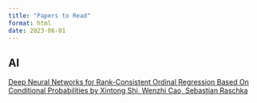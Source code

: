 ```yaml
---
title: "Papers to Read"
format: html
date: 2023-06-01
---
```


## AI

[Deep Neural Networks for Rank-Consistent Ordinal Regression Based On Conditional Probabilities by Xintong Shi, Wenzhi Cao, Sebastian Raschka](https://arxiv.org/abs/2111.08851)
